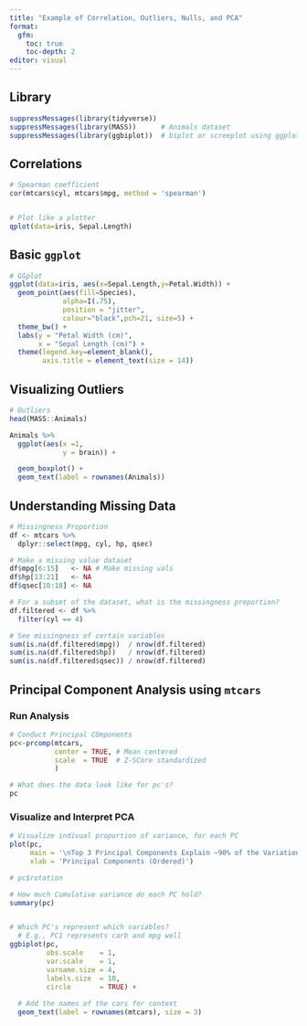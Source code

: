 ```yaml
---
title: "Example of Correlation, Outliers, Nulls, and PCA"
format: 
  gfm:
    toc: true
    toc-depth: 2
editor: visual
---
```


## Library

```r
suppressMessages(library(tidyverse)) 
suppressMessages(library(MASS))      # Animals dataset
suppressMessages(library(ggbiplot))  # biplot or screeplot using ggplot

```

## Correlations

```r
# Spearman coefficient
cor(mtcars$cyl, mtcars$mpg, method = 'spearman')


# Plot like a plotter
qplot(data=iris, Sepal.Length)

```

## Basic `ggplot`

```r
# GGplot
ggplot(data=iris, aes(x=Sepal.Length,y=Petal.Width)) + 
  geom_point(aes(fill=Species), 
             alpha=I(.75),                               
             position = "jitter",                        
             colour="black",pch=21, size=5) +
  theme_bw() +
  labs(y = "Petal Width (cm)",
       x = "Sepal Length (cm)") +
  theme(legend.key=element_blank(),
        axis.title = element_text(size = 14))

```

## Visualizing Outliers

```r
# Outliers
head(MASS::Animals)

Animals %>%
  ggplot(aes(x =1,
             y = brain)) +

  geom_boxplot() +
  geom_text(label = rownames(Animals))

```

## Understanding Missing Data

```r
# Missingness Proportion
df <- mtcars %>%
  dplyr::select(mpg, cyl, hp, qsec)

# Make a missing value dataset
df$mpg[6:15]   <- NA # Make missing vals
df$hp[13:21]   <- NA 
df$qsec[10:18] <- NA

# For a subset of the dataset, what is the missingness proportion?
df.filtered <- df %>%
  filter(cyl == 4)

# See missingness of certain variables
sum(is.na(df.filtered$mpg))  / nrow(df.filtered)
sum(is.na(df.filtered$hp))   / nrow(df.filtered)
sum(is.na(df.filtered$qsec)) / nrow(df.filtered)
```

## Principal Component Analysis using `mtcars`

### Run Analysis

```r
# Conduct Principal COmponents
pc<-prcomp(mtcars,
           center = TRUE, # Mean centered  
           scale  = TRUE  # Z-SCore standardized
           )

# What does the data look like for pc's?
pc
```

###  Visualize and Interpret PCA

```r
# Visualize indivual proportion of variance, for each PC
plot(pc, 
     main = '\nTop 3 Principal Components Explain ~90% of the Variation\nin the Real Data',
     xlab = 'Principal Components (Ordered)')

# pc$rotation

# How much Cumulative variance do each PC hold?
summary(pc) 


# Which PC's represent which variables?
  # E.g., PC1 represents carb and mpg well
ggbiplot(pc,
         obs.scale    = 1, 
         var.scale    = 1, 
         varname.size = 4, 
         labels.size  = 10, 
         circle       = TRUE) +
  
  # Add the names of the cars for context
  geom_text(label = rownames(mtcars), size = 3)
```
